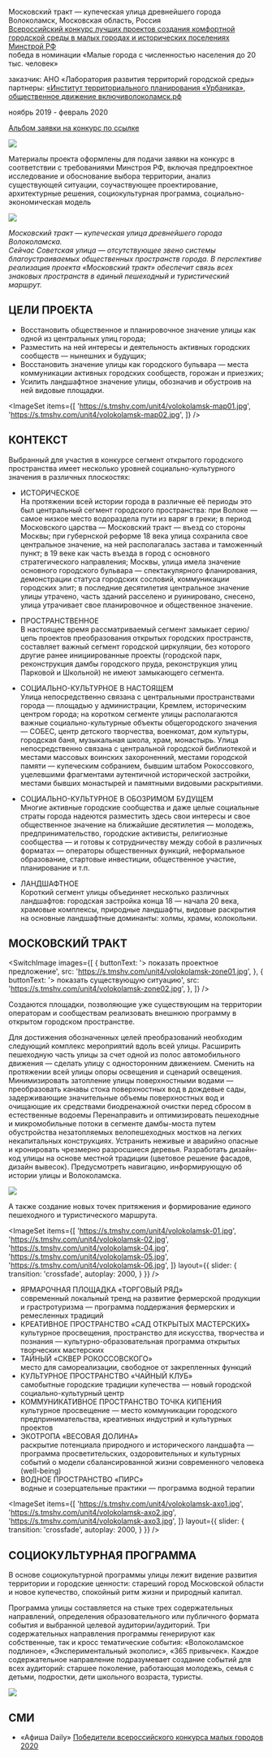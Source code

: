 
<Title>МОСКОВСКИЙ ТРАКТ : : ВОЛОКОЛАМСК</Title>
<Meta
    title={'Волоколамск::Московский тракт'}
    description={'Победитель всероссийского конкурса лучших проектов создания комфортной городской среды в малых городах и исторических поселениях в номинации «Малые города с численностью населения до 20 тыс. человек»'}
    image={'https://s.tmshv.com/unit4/volokolamsk-03.jpg'}
    url={'https://unit4.io/volokolamsk'}
/>

Московский тракт — купеческая улица древнейшего города<br/>
Волоколамск, Московская область, Россия<br/>
[Всероссийский конкурс лучших проектов создания комфортной городской среды в малых городах и исторических поселениях Минстрой РФ](https://konkurs.gorodsreda.ru/)<br/>
победа в номинации «Малые города с численностью населения до 20 тыс. человек»

заказчик: АНО «Лаборатория развития территорий городской среды»<br/>
партнеры: [«Институт территориального планирования «Урбаника»](http://urbanica.spb.ru/), [общественное движение включиволоколамск.рф](https://xn--80adaxjcbdcbmtbb2c3exf.xn--p1ai/)

ноябрь 2019 - февраль 2020

[Альбом заявки на конкурс по ссылке](https://issuu.com/unit4/docs/volokolamsk)<br/> 

<Image src='https://s.tmshv.com/unit4/volokolamsk-album.jpg'/>

Материалы проекта оформлены для подачи заявки на конкурс в соответствии с требованиями Минстроя РФ, включая предпроектное исследование и обоснование выбора территории, анализ существующей ситуации, соучаствующее проектирование, архитектурные решения, социокультурная программа, социально-экономическая модель

<Image src='https://s.tmshv.com/unit4/volokolamsk-02.jpg'/>

_Московский тракт — купеческая улица древнейшего города Волоколамска. <br/> 
Сейчас Советская улица — отсутствующее звено системы благоустраиваемых общественных пространств города. В перспективе реализация проекта «Московский тракт» обеспечит связь всех знаковых пространств в единый пешеходный и туристический маршрут._

## ЦЕЛИ ПРОЕКТА
- Восстановить общественное и планировочное значение улицы как одной из центральных улиц города;
- Разместить на ней интересы и деятельность активных городских сообществ — нынешних и будущих;
- Восстановить значение улицы как городского бульвара — места коммуникации активных городских сообществ, горожан и приезжих;
- Усилить ландшафтное значение улицы, обозначив и обустроив на ней видовые площадки.

<ImageSet
    items={[
        'https://s.tmshv.com/unit4/volokolamsk-map01.jpg',
        'https://s.tmshv.com/unit4/volokolamsk-map02.jpg',
    ]}
/>


## КОНТЕКСТ

Выбранный для участия в конкурсе сегмент открытого городского пространства имеет несколько уровней социально-культурного значения в различных плоскостях:

- ИСТОРИЧЕСКОЕ<br/> 
На протяжении всей истории города в различные её периоды это был центральный сегмент городского пространства: при Волоке — самое низкое место водораздела пути из варяг в греки; в период Московского царства — Московский тракт — въезд со стороны Москвы; при губернской реформе 18 века улица сохранила свое центральное значение, на ней располагалась застава и таможенный пункт; в 19 веке как часть въезда в город с основного стратегического направления; Москвы, улица имела значение основного городского бульвара — спектакулярного фланирования, демонстрации статуса городских сословий, коммуникации городских элит; в последние десятилетия центральное значение улицы утрачено, часть зданий расселено и руинировано, снесено, улица утрачивает свое планировочное и общественное значение.

- ПРОСТРАНСТВЕННОЕ<br/> 
В настоящее время рассматриваемый сегмент замыкает серию/цепь проектов преобразования открытых городских пространств, составляет важный сегмент городской циркуляции, без которого другие ранее инициированные проекты (городской парк, реконструкция дамбы городского пруда, реконструкция улиц Парковой и Школьной) не имеют замыкающего сегмента.

- СОЦИАЛЬНО-КУЛЬТУРНОЕ В НАСТОЯЩЕМ<br/> 
Улица непосредственно связана с центральными пространствами города — площадью
у администрации, Кремлем, историческим центром города; на коротком сегменте улицы
располагаются важные социально-культурные объекты общегородского значения — СОБЕС,
центр детского творчества, военкомат, дом культуры, городская баня, музыкальная школа, храм, монастырь. Улица непосредственно связана с центральной городской библиотекой и местами массовых воинских захороненний, местами городской памяти — купеческим собранием, бывшим штабом Рокоссовкого, уцелевшими фрагментами аутентичной исторической застройки, местами бывших монастырей и памятными видовыми раскрытиями.

- СОЦИАЛЬНО-КУЛЬТУРНОЕ В ОБОЗРИМОМ БУДУЩЕМ<br/> 
Многие активные городские сообщества и даже целые социальные страты города надеются разместить здесь свои интересы и свое общественное значение на ближайшие десятилетия — молодежь, предпринимательство, городские активисты, религиозные сообщества — и готовы к сотрудничеству между собой в различных форматах — операторы общественных функций, неформальное образование, стартовые инвестиции, общественное
участие, планирование и т.п.

- ЛАНДШАФТНОЕ<br/> 
Короткий сегмент улицы объединяет несколько различных ландшафтов: городская застройка конца 18 — начала
20 века, храмовые комплексы, природные ландшафты, видовые раскрытия на основные ландшафтные доминанты: холмы, храмы, колокольни.


## МОСКОВСКИЙ ТРАКТ

<SwitchImage
    images={[
        {
            buttonText: '> показать проектное предложение',
            src:  'https://s.tmshv.com/unit4/volokolamsk-zone01.jpg',
        },
        {
            buttonText: '> показать существующую ситуацию',
            src:  'https://s.tmshv.com/unit4/volokolamsk-zone02.jpg',
        },
    ]}
/>



Создаются площадки, позволяющие уже существующим на территории операторам и сообществам реализовать внешнюю программу в открытом городском пространстве.

Для достижения обозначенных целей преобразований необходим следующий комплекс мероприятий вдоль всей улицы. Расширить пешеходную часть улицы за счет одной из полос автомобильного движения — сделать улицу с односторонним движением. Сменить на протяжении всей улицы опоры освещения и сценарий освещения. Минимизировать затопление улицы поверхностными водами — преобразовать канавы стока поверхностных вод в дождевые сады, задерживающие значительные объемы поверхностных вод и очищающие их средствами биодренажной очистки перед сбросом в естественные водоемы Перенаправить и оптимизировать пешеходные и микромобильные потоки в сегменте дамбы-моста путем обустройства незатопляемых велопешеходных мостков на легких некапитальных конструкциях. Устранить неживые и аварийно опасные и кронировать чрезмерно разросшиеся деревья. Разработать дизайн-код улицы на основе местной традиции (цветовое решение фасадов, дизайн вывесок). Предусмотреть навигацию, информирующую об истории улицы и Волоколамска.


<Image src='https://s.tmshv.com/unit4/volokolamsk-plan.jpg'/>

А также создание новых точек притяжения и формирование единого пешеходного и туристического маршрута.

<ImageSet
    items={[
        'https://s.tmshv.com/unit4/volokolamsk-01.jpg',
        'https://s.tmshv.com/unit4/volokolamsk-02.jpg',
        'https://s.tmshv.com/unit4/volokolamsk-04.jpg',
        'https://s.tmshv.com/unit4/volokolamsk-05.jpg',
        'https://s.tmshv.com/unit4/volokolamsk-06.jpg',
    ]}
    layout={{
        slider: {
            transition: 'crossfade',
            autoplay: 2000,
        }
    }}
/>

- ЯРМАРОЧНАЯ ПЛОЩАДКА «ТОРГОВЫЙ РЯД»<br/> 
современный локальный тренд на развитие фермерской продукции и грастротуризма — программа поддержания фермерских и ремесленных традиций
- КРЕАТИВНОЕ ПРОСТРАНСТВО «САД ОТКРЫТЫХ МАСТЕРСКИХ»<br/> 
культурное просвещения, пространство для искусства, творчества и познания — культурно-образовательная программа открытых творческих мастерских
- ТАЙНЫЙ «СКВЕР РОКОССОВСКОГО»<br/> 
место для самореализации, свободное от закрепленных функций
- КУЛЬТУРНОЕ ПРОСТРАНСТВО «ЧАЙНЫЙ КЛУБ»<br/> 
самобытные городские традиции купечества — новый городской социально-культурный центр
- КОММУНИКАТИВНОЕ ПРОСТРАНСТВО ТОЧКА КИПЕНИЯ<br/> 
культурное просвещение — место коммуникации городского предпринимательства, креативных индустрий и культурных проектов
- ЭКОТРОПА «ВЕСОВАЯ ДОЛИНА»<br/> 
раскрытие потенциала природного и исторического ландшафта — программа просветительских, оздоровительных и культурных событий о модели сбалансированной жизни современного человека (well-being)
- ВОДНОЕ ПРОСТРАНСТВО «ПИРС»<br/> 
водные и созерцательные практики — программа водной терапии

<ImageSet
    items={[
        'https://s.tmshv.com/unit4/volokolamsk-axo1.jpg',
        'https://s.tmshv.com/unit4/volokolamsk-axo2.jpg',
        'https://s.tmshv.com/unit4/volokolamsk-axo3.jpg',
    ]}
    layout={{
        slider: {
            transition: 'crossfade',
            autoplay: 2000,
        }
    }}
/>


## СОЦИОКУЛЬТУРНАЯ ПРОГРАММА
В основе социокультурной программы улицы лежит видение развития территории и городские ценности: стареший город Московской области и новое купечество, спокойный ритм жизни и природный капитал. 

Программа улицы составляется на стыке трех содержательных направлений, определения образовательного или публичного формата события и выбранной целевой аудитории/аудиторий. Три содержательных направления программы генерируют как собственные, так и кросс тематические события: «Волоколамское подлиное», «Экспериментальный экополис», «365 привычек». Каждое содержательное направление подразумевает создание событий для всех аудиторий: старшее поколение, работающая молодежь, семья с детьми, подростки, дети школьного возраста, туристы.

<Image src='https://s.tmshv.com/unit4/volokolamsk-03.jpg'/>

## СМИ

- «Афиша Daily» [Победители всероссийского конкурса малых городов 2020](https://daily.afisha.ru/cities/14757-posmotrite-kakimi-neveroyatnymi-mogut-byt-malenkie-goroda/)